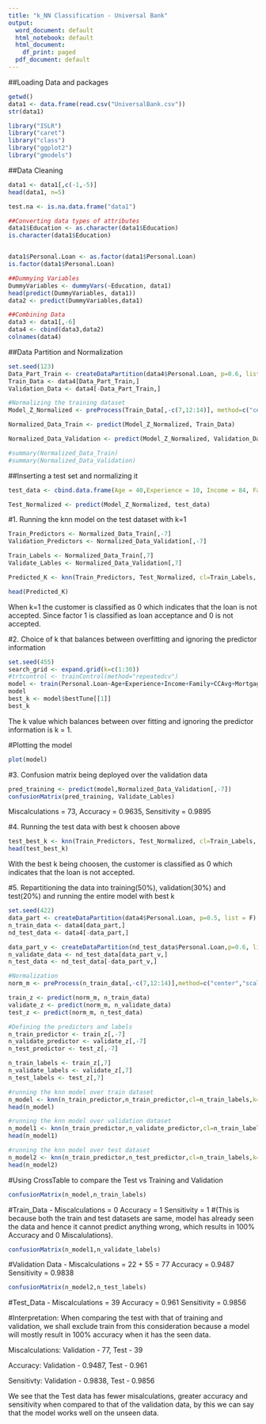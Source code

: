 ```yaml
---
title: "k_NN Classification - Universal Bank"
output:
  word_document: default
  html_notebook: default
  html_document:
    df_print: paged
  pdf_document: default
---
```


##Loading Data and packages
```r
getwd()
data1 <- data.frame(read.csv("UniversalBank.csv"))
str(data1)

library("ISLR")
library("caret")
library("class")
library("ggplot2")
library("gmodels")
```
##Data Cleaning
```r
data1 <- data1[,c(-1,-5)]
head(data1, n=5)

test.na <- is.na.data.frame("data1")

##Converting data types of attributes
data1$Education <- as.character(data1$Education)
is.character(data1$Education)


data1$Personal.Loan <- as.factor(data1$Personal.Loan)
is.factor(data1$Personal.Loan)

##Dummying Variables
DummyVariables <- dummyVars(~Education, data1)
head(predict(DummyVariables, data1))
data2 <- predict(DummyVariables,data1)

##Combining Data
data3 <- data1[,-6]
data4 <- cbind(data3,data2)
colnames(data4)
```


##Data Partition and Normalization 
```r
set.seed(123)
Data_Part_Train <- createDataPartition(data4$Personal.Loan, p=0.6, list=F)
Train_Data <- data4[Data_Part_Train,]
Validation_Data <- data4[-Data_Part_Train,]

#Normalizing the training dataset
Model_Z_Normalized <- preProcess(Train_Data[,-c(7,12:14)], method=c("center","scale"))

Normalized_Data_Train <- predict(Model_Z_Normalized, Train_Data)

Normalized_Data_Validation <- predict(Model_Z_Normalized, Validation_Data)

#summary(Normalized_Data_Train)
#summary(Normalized_Data_Validation)
```


##Inserting a test set and normalizing it
```r
test_data <- cbind.data.frame(Age = 40,Experience = 10, Income = 84, Family = 2, CCAvg = 2, Mortgage = 0, Securities.Account = 0, CD.Account = 0, Online = 1, CreditCard = 1, Education1 = 0, Education2 = 1, Education3 = 0)

Test_Normalized <- predict(Model_Z_Normalized, test_data)
```

#1. Running the knn model on the test dataset with k=1
```r
Train_Predictors <- Normalized_Data_Train[,-7]
Validation_Predictors <- Normalized_Data_Validation[,-7]

Train_Labels <- Normalized_Data_Train[,7]
Validate_Lables <- Normalized_Data_Validation[,7]

Predicted_K <- knn(Train_Predictors, Test_Normalized, cl=Train_Labels, k=1)

head(Predicted_K)
```
When k=1 the customer is classified as 0 which indicates that the loan is not accepted. Since factor 1 is classified as loan acceptance and 0 is not accepted.


#2. Choice of k that balances between overfitting and ignoring the predictor information
```r
set.seed(455)
search_grid <- expand.grid(k=c(1:30))
#trtcontrol <- trainControl(method="repeatedcv")
model <- train(Personal.Loan~Age+Experience+Income+Family+CCAvg+Mortgage+Securities.Account+CD.Account+Online+CreditCard+Education1+Education2+Education3, data=Normalized_Data_Train, method="knn", tuneGrid = search_grid)
model
best_k <- model$bestTune[[1]]
best_k
```
The k value which balances between over fitting and ignoring the predictor information is k = 1. 

#Plotting the model
```r
plot(model)
```


#3. Confusion matrix being deployed over the validation data
```r
pred_training <- predict(model,Normalized_Data_Validation[,-7])
confusionMatrix(pred_training, Validate_Lables)
```
Miscalculations = 73, Accuracy = 0.9635, Sensitivity = 0.9895

#4. Running the test data with best k choosen above
```r
test_best_k <- knn(Train_Predictors, Test_Normalized, cl=Train_Labels, k=best_k)
head(test_best_k)
```
With the best k being choosen, the customer is classified as 0 which indicates that the loan is not accepted.


#5. Repartitioning the data into training(50%), validation(30%) and test(20%) and running the entire model with best k
```r
set.seed(422)
data_part <- createDataPartition(data4$Personal.Loan, p=0.5, list = F)
n_train_data <- data4[data_part,]
nd_test_data <- data4[-data_part,]

data_part_v <- createDataPartition(nd_test_data$Personal.Loan,p=0.6, list =F)
n_validate_data <- nd_test_data[data_part_v,]
n_test_data <- nd_test_data[-data_part_v,]

#Normalization
norm_m <- preProcess(n_train_data[,-c(7,12:14)],method=c("center","scale"))

train_z <- predict(norm_m, n_train_data)
validate_z <- predict(norm_m, n_validate_data)
test_z <- predict(norm_m, n_test_data)

#Defining the predictors and labels
n_train_predictor <- train_z[,-7]
n_validate_predictor <- validate_z[,-7]
n_test_predictor <- test_z[,-7]

n_train_labels <- train_z[,7]
n_validate_labels <- validate_z[,7]
n_test_labels <- test_z[,7]

#running the knn model over train dataset
n_model <- knn(n_train_predictor,n_train_predictor,cl=n_train_labels,k=best_k)
head(n_model)

#running the knn model over validation dataset
n_model1 <- knn(n_train_predictor,n_validate_predictor,cl=n_train_labels,k=best_k)
head(n_model1)

#running the knn model over test dataset
n_model2 <- knn(n_train_predictor,n_test_predictor,cl=n_train_labels,k=best_k)
head(n_model2)
```

#Using CrossTable to compare the Test vs Training and Validation
```r
confusionMatrix(n_model,n_train_labels)
```
#Train_Data -
Miscalculations = 0
Accuracy = 1
Sensitivity = 1
#(This is because both the train and test datasets are same, model has already seen the data and hence it cannot predict anything wrong, which results in 100% Accuracy and 0 Miscalulations).


```r
confusionMatrix(n_model1,n_validate_labels)
```
#Validation Data - 
Miscalculations = 22 + 55 = 77
Accuracy = 0.9487
Sensitivity = 0.9838


```r
confusionMatrix(n_model2,n_test_labels)
```
#Test_Data -
Miscalculations = 39
Accuracy = 0.961
Sensitivity = 0.9856

#Interpretation:
When comparing the test with that of training and validation, we shall exclude train from this consideration because a model will mostly result in 100% accuracy when it has the seen data.

Miscalculations:
Validation - 77, Test - 39 

Accuracy:
Validation - 0.9487, Test - 0.961

Sensitivty:
Validation - 0.9838, Test - 0.9856

We see that the Test data has fewer misalculations, greater accuracy and sensitivity when compared to that of the validation data, by this we can say that the model works well on the unseen data.